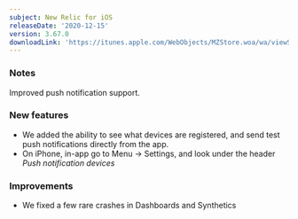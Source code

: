 ```yaml
---
subject: New Relic for iOS
releaseDate: '2020-12-15'
version: 3.67.0
downloadLink: 'https://itunes.apple.com/WebObjects/MZStore.woa/wa/viewSoftware?id=594038638&mt=8'
---
```


### Notes

Improved push notification support.

### New features

* We added the ability to see what devices are registered, and send test push notifications directly from the app.
* On iPhone, in-app go to Menu -> Settings, and look under the header _Push notification devices_

### Improvements

* We fixed a few rare crashes in Dashboards and Synthetics
